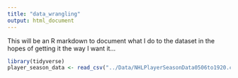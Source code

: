 ```yaml
---
title: "data_wrangling"
output: html_document
---
```


This will be an R markdown to document what I do to the dataset in the hopes of getting it the way I want it...

```r
library(tidyverse)
player_season_data <- read_csv("../Data/NHLPlayerSeasonData0506to1920.csv")
```

